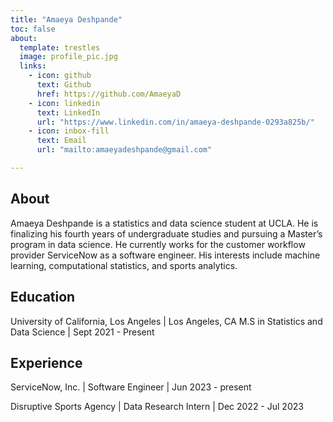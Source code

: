 ```yaml
---
title: "Amaeya Deshpande"
toc: false
about:
  template: trestles
  image: profile_pic.jpg
  links:
    - icon: github
      text: Github
      href: https://github.com/AmaeyaD
    - icon: linkedin
      text: LinkedIn
      url: "https://www.linkedin.com/in/amaeya-deshpande-0293a825b/"
    - icon: inbox-fill
      text: Email
      url: "mailto:amaeyadeshpande@gmail.com"

---
```


## About

Amaeya Deshpande is a statistics and data science student at UCLA. He is finalizing his fourth years of undergraduate studies and pursuing a Master's program in data science. He currently works for the customer workflow provider ServiceNow as a software engineer. His interests include machine learning, computational statistics, and sports analytics.

## Education

University of California, Los Angeles | Los Angeles, CA
M.S in Statistics and Data Science | Sept 2021 - Present


## Experience

ServiceNow, Inc. | Software Engineer | Jun 2023 - present

Disruptive Sports Agency | Data Research Intern | Dec 2022 - Jul 2023